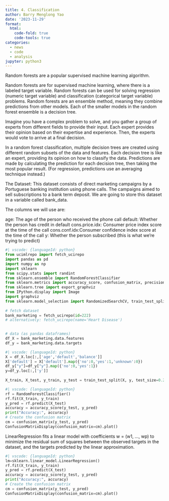 ```yaml
---
title: 4. Classification
author: Barry Menglong Yao
date: '2023-11-29'
format:
  html:
    code-fold: true
    code-tools: true
categories:
  - news
  - code
  - analysis
jupyter: python3
---
```


Random forests are a popular supervised machine learning algorithm.

Random forests are for supervised machine learning, where there is a labeled target variable.
Random forests can be used for solving regression (numeric target variable) and classification (categorical target variable) problems.
Random forests are an ensemble method, meaning they combine predictions from other models.
Each of the smaller models in the random forest ensemble is a decision tree.

Imagine you have a complex problem to solve, and you gather a group of experts from different fields to provide their input. Each expert provides their opinion based on their expertise and experience. Then, the experts would vote to arrive at a final decision.

In a random forest classification, multiple decision trees are created using different random subsets of the data and features. Each decision tree is like an expert, providing its opinion on how to classify the data. Predictions are made by calculating the prediction for each decision tree, then taking the most popular result. (For regression, predictions use an averaging technique instead.)

The Dataset:
This dataset consists of direct marketing campaigns by a Portuguese banking institution using phone calls. The campaigns aimed to sell subscriptions to a bank term deposit. We are going to store this dataset in a variable called bank_data.

The columns we will use are:

age: The age of the person who received the phone call
default: Whether the person has credit in default
cons.price.idx: Consumer price index score at the time of the call
cons.conf.idx:Consumer confidence index score at the time of the call
y: Whether the person subscribed (this is what we’re trying to predict)

```python
#| vscode: {languageId: python}
from ucimlrepo import fetch_ucirepo 
import pandas as pd
import numpy as np
import sklearn
from scipy.stats import randint
from sklearn.ensemble import RandomForestClassifier
from sklearn.metrics import accuracy_score, confusion_matrix, precision_score, recall_score, ConfusionMatrixDisplay
from sklearn.tree import export_graphviz
from IPython.display import Image
import graphviz
from sklearn.model_selection import RandomizedSearchCV, train_test_split
  
# fetch dataset 
bank_marketing = fetch_ucirepo(id=222) 
# alternatively: fetch_ucirepo(name='Heart Disease')

  
# data (as pandas dataframes) 
df_X = bank_marketing.data.features 
df_y = bank_marketing.data.targets 
```

```python
#| vscode: {languageId: python}
X = df_X.loc[:,['age','default','balance']]
X['default'] = X['default'].map({'no':0,'yes':1,'unknown':0})
df_y["y"]=df_y["y"].map({'no':0,'yes':1})
y=df_y.loc[:,['y']]
 
X_train, X_test, y_train, y_test = train_test_split(X, y, test_size=0.2)
```

```python
#| vscode: {languageId: python}
rf = RandomForestClassifier()
rf.fit(X_train, y_train)
y_pred = rf.predict(X_test)
accuracy = accuracy_score(y_test, y_pred)
print("Accuracy:", accuracy)
# Create the confusion matrix
cm = confusion_matrix(y_test, y_pred)
ConfusionMatrixDisplay(confusion_matrix=cm).plot()
```

LinearRegression fits a linear model with coefficients w = (w1, …, wp) to minimize the residual sum of squares between the observed targets in the dataset, and the targets predicted by the linear approximation.

```python
#| vscode: {languageId: python}
lm=sklearn.linear_model.LinearRegression()
rf.fit(X_train, y_train)
y_pred = rf.predict(X_test)
accuracy = accuracy_score(y_test, y_pred)
print("Accuracy:", accuracy)
# Create the confusion matrix
cm = confusion_matrix(y_test, y_pred)
ConfusionMatrixDisplay(confusion_matrix=cm).plot()
```

